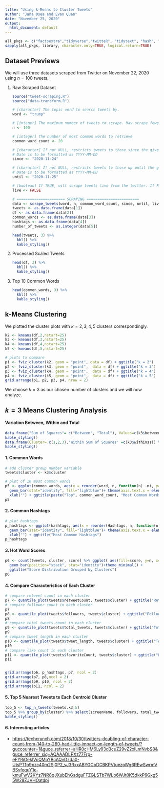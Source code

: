 ```yaml
---
title: "Using k-Means to Cluster Tweets"
author: "Jana Osea and Evan Quan"
date: "November 25, 2020"
output:
  html_document: default
---
```


```r
all_pkgs <- c("factoextra","tidyverse","twitteR", "tidytext", "hash", "openssl", "httpuv", "gridExtra", "hrbrthemes", "kableExtra")
sapply(all_pkgs, library, character.only=TRUE, logical.return=TRUE)
```

## Dataset Previews

We will use three datasets scraped from Twitter on November 22, 2020 using $n=100$ tweets.

1. Raw Scraped Dataset

    ```r
    source("tweet-scraping.R")
    source("data-transform.R")

    # [character] The topic word to search tweets by.
    word <- "trump"

    # [integer] The maximum number of tweets to scrape. May scrape fewer if not enough tweets match the topic.
    n <- 100

    # [integer] The number of most common words to retrieve
    common_word_count <- 20

    # [character] If not NULL, restricts tweets to those since the given date.
    # Date is to be formatted as YYYY-MM-DD
    since <- "2020-11-24"

    # [character] If not NULL, restricts tweets to those up until the given date.
    # Date is to be formatted as YYYY-MM-DD
    until <- "2020-11-25"

    # [boolean] If TRUE, will scrape tweets live from the twitter. If FALSE, will retrieve tweet data from tweets_raw.csv
    live <- FALSE

    # ====================== SCRAPING ========================
    data <- scrape_tweets(word, n, common_word_count, since, until, live)
    tweets <- as.data.frame(data[1])
    df <- as.data.frame(data[2])
    common_words <- as.data.frame(data[3])
    hashtags <- as.data.frame(data[4])
    number_of_tweets <- as.integer(data[5])
    ```


    ```r
    head(tweets, 3) %>%
      kbl() %>%
      kable_styling()
    ```

2. Processed Scaled Tweets

    ```r
    head(df, 3) %>%
      kbl() %>%
      kable_styling()
    ```

3. Top 10 Common Words

    ```r
    head(common_words, 3) %>%
      kbl() %>%
      kable_styling()
    ```

## k-Means Clustering

We plotted the cluster plots with $k=2,3,4,5$ clusters correspondingly.
```r
k2 <- kmeans(df,2,nstart=25)
k3 <- kmeans(df,3,nstart=25)
k4 <- kmeans(df,4,nstart=25)
k5 <- kmeans(df,5,nstart=25)

# plots to compare
p1 <- fviz_cluster(k2, geom = "point", data = df) + ggtitle("k = 2")
p2 <- fviz_cluster(k3, geom = "point",  data = df) + ggtitle("k = 3")
p3 <- fviz_cluster(k4, geom = "point",  data = df) + ggtitle("k = 4")
p4 <- fviz_cluster(k5, geom = "point",  data = df) + ggtitle("k = 5")
grid.arrange(p1, p2, p3, p4, nrow = 2)
```

We choose $k=3$ as our chosen number of clusters and we will now analyze.

## $k=3$ Means Clustering Analysis

#### Variation Between, Within and Total

```r
data.frame("Sum of Squares"= c("Between", "Total"), Values=c(k3$betweenss, k3$totss)) %>% kbl() %>%
kable_styling()
data.frame(Cluster= c(1,2,3),'Within Sum of Squares' =c(k3$withinss)) %>% kbl() %>%
kable_styling()
```

#### 1. Common Words

  ```r
  # add cluster group number variable
  tweets$cluster <- k3$cluster

  # plot of 10 most common words
  p5 <- ggplot(common_words, aes(x = reorder(word, n, function(n) -n), y=n)) +
    geom_bar(stat="identity", fill="lightblue")+ theme(axis.text.x = element_text(angle = 60, hjust = 1)) +
    xlab("") + ggtitle(paste("Top", common_word_count, "Most Common Words"))
  p5
  ```

#### 2. Common Hashtags

  ```r
  # plot hashtags
  p_hashtags <- ggplot(hashtags, aes(x = reorder(Hashtags, n, function(n) -n), y=n)) +
    geom_bar(stat="identity", fill="lightblue")+ theme(axis.text.x = element_text(angle = 60, hjust = 1)) +
    xlab("") + ggtitle("Most Common Hashtags")
  p_hashtags
  ```

#### 3. Hot Word Scores

  ```r
  p6 <- count(tweets, cluster, score) %>% ggplot( aes(fill=score, y=n, x=cluster)) +
    geom_bar(position="stack", stat="identity")+theme_minimal() +
    ggtitle("Score Distribution Grouped by Clusters")
  p6
  ```

#### 4. Compare Characteristics of Each Cluster

  ```r
  # compare retweet count in each cluster
  p7 <- quantile_plot(tweets$retweetCount, tweets$cluster) + ggtitle("Retweet Count")
  # compare follower count in each cluster
  p7
  p8 <- quantile_plot(tweets$followers, tweets$cluster) + ggtitle("Followers Count")
  p8
  # compare total tweets count in each cluster
  p9 <- quantile_plot(tweets$total_tweets, tweets$cluster) + ggtitle("Total Tweets Count")
  p9
  # compare tweet length in each cluster
  p10 <- quantile_plot(tweets$tweet_length, tweets$cluster) + ggtitle("Tweet Length")
  p10
  # compare like count in each cluster
  p11 <- quantile_plot(tweets$favoriteCount, tweets$cluster) + ggtitle("Likes Count")
  p11


  grid.arrange(p6, p_hashtags, p7, ncol = 2)
  grid.arrange(p7, p8,ncol = 2)
  grid.arrange(p9, p10, ncol = 2)
  grid.arrange(p11, ncol = 2)
  ```


#### 5. Top 5 Nearest Tweets to Each Centroid Cluster

```r
top_5 <- top_n_tweets(tweets,k3,5)
top_5 %>% group_by(cluster) %>% select(screenName, followers, total_tweets, location, score) %>% kbl() %>%
kable_styling()
```


#### 6. Interesting articles

- <https://techcrunch.com/2018/10/30/twitters-doubling-of-character-count-from-140-to-280-had-little-impact-on-length-of-tweets/?guccounter=1&guce_referrer=aHR0cHM6Ly93d3cuZ29vZ2xlLmNvbS8&guce_referrer_sig=AQAAADLPXz77Frp-eFYRiGeklVoQMoYBcAQvDzda0-UtsPT1p9pzc40m2Sj0P2_vJ3RxxABYGCoDCBKPVtuezpWg6REwSwrmVBSvfequY1e-kmuFwV2KYz7NR8qJXubEhGsdguFFZGLSTb7WLb6WJt0K5dkkP6Gxg55W28ZJVHOatdpi>
